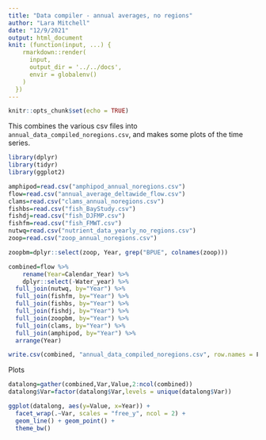 ```yaml
---
title: "Data compiler - annual averages, no regions"
author: "Lara Mitchell"
date: "12/9/2021"
output: html_document
knit: (function(input, ...) {
    rmarkdown::render(
      input,
      output_dir = '../../docs',
      envir = globalenv()
    )
  })
---
```


```r
knitr::opts_chunk$set(echo = TRUE)
```

This combines the various csv files into `annual_data_compiled_noregions.csv`, and makes 
some plots of the time series.

```r
library(dplyr)
library(tidyr)
library(ggplot2)
```

```r
amphipod=read.csv("amphipod_annual_noregions.csv")
flow=read.csv("annual_average_deltawide_flow.csv")
clams=read.csv("clams_annual_noregions.csv")
fishbs=read.csv("fish_BayStudy.csv")
fishdj=read.csv("fish_DJFMP.csv")
fishfm=read.csv("fish_FMWT.csv")
nutwq=read.csv("nutrient_data_yearly_no_regions.csv")
zoop=read.csv("zoop_annual_noregions.csv")

zoopbm=dplyr::select(zoop, Year, grep("BPUE", colnames(zoop)))

combined=flow %>% 
	rename(Year=Calendar_Year) %>% 
	dplyr::select(-Water_year) %>% 
  full_join(nutwq, by="Year") %>% 
  full_join(fishfm, by="Year") %>% 
  full_join(fishbs, by="Year") %>% 
  full_join(fishdj, by="Year") %>% 
  full_join(zoopbm, by="Year") %>% 
  full_join(clams, by="Year") %>% 
  full_join(amphipod, by="Year") %>% 
  arrange(Year)

write.csv(combined, "annual_data_compiled_noregions.csv", row.names = F)
```

Plots

```r
datalong=gather(combined,Var,Value,2:ncol(combined))
datalong$Var=factor(datalong$Var,levels = unique(datalong$Var))

ggplot(datalong, aes(y=Value, x=Year)) +
  facet_wrap(.~Var, scales = "free_y", ncol = 2) +
  geom_line() + geom_point() +
  theme_bw()
```

